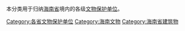 本分类用于归纳[[海南省|海南省]]境内的各级[[文物保护单位|文物保护单位]]。

[[Category:各省文物保护单位|Category:各省文物保护单位]]
[[Category:海南文物|Category:海南文物]]
[[Category:海南省建筑物|Category:海南省建筑物]]